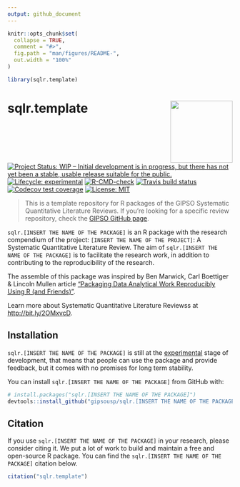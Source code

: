 ```yaml
---
output: github_document
---
```


<!-- README.md is generated from README.Rmd. Please edit that file -->

```r
knitr::opts_chunk$set(
  collapse = TRUE,
  comment = "#>",
  fig.path = "man/figures/README-",
  out.width = "100%"
)

library(sqlr.template)
```

# sqlr.template <a href='https://gipsousp.github.io/sqlr.template'><img src='man/figures/logo.png' align="right" height="139" /></a>

<!-- badges: start -->
[![Project Status: WIP – Initial development is in progress, but there has not yet been a stable, usable release suitable for the public.](https://www.repostatus.org/badges/latest/wip.svg)](https://www.repostatus.org/#wip)
[![Lifecycle: experimental](https://img.shields.io/badge/lifecycle-experimental-orange.svg)](https://lifecycle.r-lib.org/articles/stages.html#experimental)
[![R-CMD-check](https://github.com/gipsousp/sqlr.template/workflows/R-CMD-check/badge.svg)](https://github.com/gipsousp/sqlr.template/actions)
[![Travis build status](https://travis-ci.com/gipsousp/sqlr.template.svg?branch=master)](https://travis-ci.com/gipsousp/sqlr.template)
[![Codecov test coverage](https://codecov.io/gh/gipsousp/sqlr.template/branch/master/graph/badge.svg)](https://codecov.io/gh/gipsousp/sqlr.template?branch=master)
[![License: MIT](https://img.shields.io/badge/license-MIT-green)](https://choosealicense.com/licenses/mit/)
<!-- badges: end -->

> This is a template repository for R packages of the GIPSO Systematic Quantitative Literature Reviews. If you're looking for a specific review repository, check the [GIPSO GitHub page](https://github.com/gipsousp).

`sqlr.[INSERT THE NAME OF THE PACKAGE]` is an R package with the research compendium of the project: `[INSERT THE NAME OF THE PROJECT]`: A Systematic Quantitative Literature Review. The aim of `sqlr.[INSERT THE NAME OF THE PACKAGE]` is to facilitate the research work, in addition to contributing to the reproducibility of the research.

The assemble of this package was inspired by Ben Marwick, Carl Boettiger & Lincoln Mullen article ["Packaging Data Analytical Work Reproducibly Using R (and Friends)"](https://doi.org/10.1080/00031305.2017.1375986).

Learn more about Systematic Quantitative Literature Reviewss at <http://bit.ly/2OMxvcD>.

## Installation

`sqlr.[INSERT THE NAME OF THE PACKAGE]` is still at the [experimental](https://lifecycle.r-lib.org/articles/stages.html#experimental) stage of development, that means that people can use the package and provide feedback, but it comes with no promises for long term stability.

You can install `sqlr.[INSERT THE NAME OF THE PACKAGE]` from GitHub with:

``` r
# install.packages("sqlr.[INSERT THE NAME OF THE PACKAGE]")
devtools::install_github("gipsousp/sqlr.[INSERT THE NAME OF THE PACKAGE]", dependencies = TRUE)
```

## Citation

If you use `sqlr.[INSERT THE NAME OF THE PACKAGE]` in your research, please consider citing it. We put a lot of work to build and maintain a free and open-source R package. You can find the `sqlr.[INSERT THE NAME OF THE PACKAGE]` citation below.

```r
citation("sqlr.template")
```
